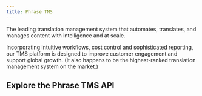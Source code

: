 ```yaml
---
title: Phrase TMS
---
```


The leading translation management system that automates, translates, and manages content with intelligence and at scale.

Incorporating intuitive workflows, cost control and sophisticated reporting, our TMS platform is designed to improve customer engagement and support global growth. (It also happens to be the highest-ranked translation management system on the market.)

## Explore the Phrase TMS API

<Card title="Phrase TMS Reference" horizontal icon="link" href="/en/api/tms/latest/introduction" />